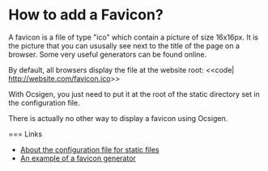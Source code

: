 =How to add a Favicon?=

A favicon is a file of type "ico" which contain a picture of size 16x16px. It is the picture that you can ususally see next to the title of the page on a browser. Some very useful generators can be found online.

{{http://public.db0.fr/dev/ocsigen/favicon.png|favicon for Ocsigen.org}}

By default, all browsers display the file at the website root:
<<code| http://website.com/favicon.ico>>

With Ocsigen, you just need to put it at the root of the static directory set in the configuration file.

There is actually no other way to display a favicon using Ocsigen.

=== Links

* [[wiki(72):ocsigenserver/manual/staticmod|About the configuration file for static files]]
* [[http://www.favicon.cc/|An example of a favicon generator]]
